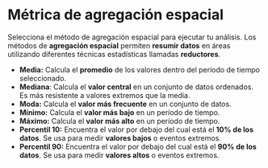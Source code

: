 # Métrica de agregación espacial {#agregacion-espacial}

Selecciona el método de agregación espacial para ejecutar tu análisis. Los métodos de **agregación espacial** permiten **resumir datos** en áreas utilizando diferentes técnicas estadísticas llamadas **reductores**.

* **Media:** Calcula el **promedio** de los valores dentro del período de tiempo seleccionado.  
* **Mediana**: Calcula el **valor central** en un conjunto de datos ordenados. Es más resistente a valores extremos que la media.  
* **Moda:** Calcula el **valor más frecuente** en un conjunto de datos.  
* **Mínimo:** Calcula el **valor más bajo** en un período de tiempo.  
* **Máximo:** Calcula el **valor más alto** en un período de tiempo.  
* **Percentil 10:** Encuentra el valor por debajo del cual está el **10% de los datos**. Se usa para medir **valores bajos** o eventos extremos.  
* **Percentil 90:** Encuentra el valor por debajo del cual está el **90% de los datos**. Se usa para medir **valores altos** o eventos extremos.

